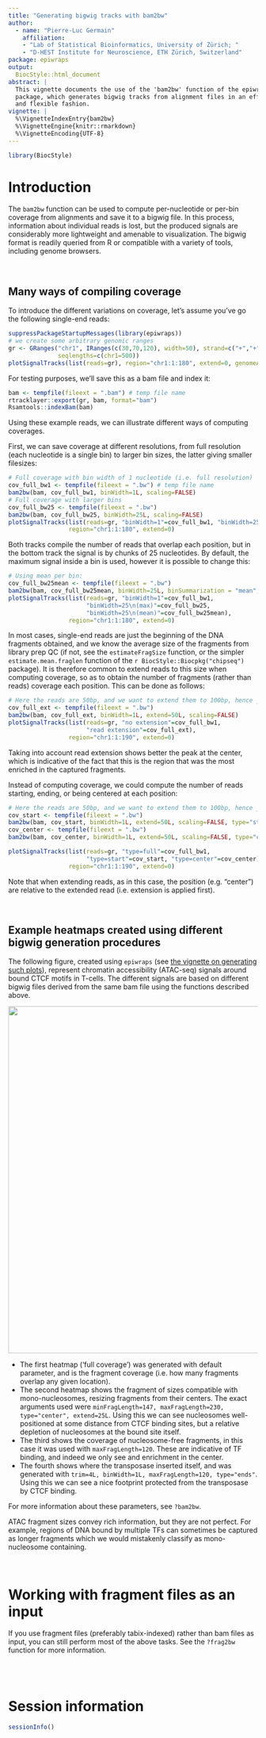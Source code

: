```yaml
---
title: "Generating bigwig tracks with bam2bw"
author: 
  - name: "Pierre-Luc Germain"
    affiliation:
    - "Lab of Statistical Bioinformatics, University of Zürich; "
    - "D-HEST Institute for Neuroscience, ETH Zürich, Switzerland"
package: epiwraps
output:
  BiocStyle::html_document
abstract: |
  This vignette documents the use of the 'bam2bw' function of the epiwraps 
  package, which generates bigwig tracks from alignment files in an efficient 
  and flexible fashion.
vignette: |
  %\VignetteIndexEntry{bam2bw}
  %\VignetteEngine{knitr::rmarkdown}
  %\VignetteEncoding{UTF-8}
---
```


```r
library(BiocStyle)
```

# Introduction

The `bam2bw` function can be used to compute per-nucleotide or per-bin coverage 
from alignments and save it to a bigwig file. In this process, information about
individual reads is lost, but the produced signals are considerably more 
lightweight and amenable to visualization. The bigwig format is readily queried
from R or compatible with a variety of tools, including genome browsers.

<br/>

## Many ways of compiling coverage

To introduce the different variations on coverage, let's assume you've go the 
following single-end reads:

```r
suppressPackageStartupMessages(library(epiwraps))
# we create some arbitrary genomic ranges
gr <- GRanges("chr1", IRanges(c(30,70,120), width=50), strand=c("+","+","-"),
              seqlengths=c(chr1=500))
plotSignalTracks(list(reads=gr), region="chr1:1:180", extend=0, genomeAxis=FALSE)
```

For testing purposes, we'll save this as a bam file and index it:

```r
bam <- tempfile(fileext = ".bam") # temp file name
rtracklayer::export(gr, bam, format="bam")
Rsamtools::indexBam(bam)
```

Using these example reads, we can illustrate different ways of computing coverages.

First, we can save coverage at different resolutions, from full resolution 
(each nucleotide is a single bin) to larger bin sizes, the latter giving smaller
filesizes:

```r
# Full coverage with bin width of 1 nucleotide (i.e. full resolution)
cov_full_bw1 <- tempfile(fileext = ".bw") # temp file name
bam2bw(bam, cov_full_bw1, binWidth=1L, scaling=FALSE)
# Full coverage with larger bins
cov_full_bw25 <- tempfile(fileext = ".bw")
bam2bw(bam, cov_full_bw25, binWidth=25L, scaling=FALSE)
plotSignalTracks(list(reads=gr, "binWidth=1"=cov_full_bw1, "binWidth=25"=cov_full_bw25),
                 region="chr1:1:180", extend=0)
```

Both tracks compile the number of reads that overlap each position, but in the 
bottom track the signal is by chunks of 25 nucleotides. By default, the maximum 
signal inside a bin is used, however it is possible to change this:

```r
# Using mean per bin:
cov_full_bw25mean <- tempfile(fileext = ".bw")
bam2bw(bam, cov_full_bw25mean, binWidth=25L, binSummarization = "mean", scaling=FALSE)
plotSignalTracks(list(reads=gr, "binWidth=1"=cov_full_bw1, 
                      "binWidth=25\n(max)"=cov_full_bw25,
                      "binWidth=25\n(mean)"=cov_full_bw25mean),
                 region="chr1:1:180", extend=0)
```

In most cases, single-end reads are just the beginning of the DNA fragments 
obtained, and we know the average size of the fragments from library prep QC 
(if not, see the `estimateFragSize` function, or the simpler `estimate.mean.fraglen` 
function of the `r BiocStyle::Biocpkg("chipseq")` package). It is therefore 
common to extend reads to this size when computing coverage, so as to obtain
the number of fragments (rather than reads) coverage each position. This can be
done as follows:

```r
# Here the reads are 50bp, and we want to extend them to 100bp, hence _by_ 50:
cov_full_ext <- tempfile(fileext = ".bw")
bam2bw(bam, cov_full_ext, binWidth=1L, extend=50L, scaling=FALSE)
plotSignalTracks(list(reads=gr, "no extension"=cov_full_bw1, 
                      "read extension"=cov_full_ext),
                 region="chr1:1:190", extend=0)

```

Taking into account read extension shows better the peak at the center, which is
indicative of the fact that this is the region that was the most enriched in
the captured fragments.

Instead of computing coverage, we could compute the number of reads starting, 
ending, or being centered at each position:

```r
# Here the reads are 50bp, and we want to extend them to 100bp, hence _by_ 50:
cov_start <- tempfile(fileext = ".bw")
bam2bw(bam, cov_start, binWidth=1L, extend=50L, scaling=FALSE, type="start")
cov_center <- tempfile(fileext = ".bw")
bam2bw(bam, cov_center, binWidth=1L, extend=50L, scaling=FALSE, type="center")

plotSignalTracks(list(reads=gr, "type=full"=cov_full_bw1, 
                      "type=start"=cov_start, "type=center"=cov_center),
                 region="chr1:1:190", extend=0)

```

Note that when extending reads, as in this case, the position (e.g. "center") are
relative to the extended read (i.e. extension is applied first).

<br/>

## Example heatmaps created using different bigwig generation procedures

The following figure, created using `epiwraps` (see 
<a href="multiRegionPlot.html">the vignette on generating such plots</a>), 
represent chromatin accessibility (ATAC-seq) signals around bound CTCF motifs 
in T-cells. The different signals are based on different bigwig files derived 
from the same bam file using the functions described above.

<img src="example_bigwigs_hm.png" width="700" />

* The first heatmap ('full coverage') was generated with default parameter, and
is the fragment coverage (i.e. how many fragments overlap any given location).
* The second heatmap shows the fragment of sizes compatible with mono-nucleosomes,
resizing fragments from their centers. The exact arguments used were 
`minFragLength=147, maxFragLength=230, type="center", extend=25L`.
Using this we can see nucleosomes well-positioned at some distance from CTCF 
binding sites, but a relative depletion of nucleosomes at the bound site itself.
* The third shows the coverage of nucleosome-free fragments, in this case it 
was used with `maxFragLength=120`. These are indicative of TF
binding, and indeed we only see and enrichment in the center.
* The fourth shows where the transposase inserted itself, and was 
generated with 
`trim=4L, binWidth=1L, maxFragLength=120, type="ends"`. Using this 
we can see a nice footprint protected from the transposase by CTCF binding.

For more information about these parameters, see `?bam2bw`.

ATAC fragment sizes convey rich information, but they are not perfect. For 
example, regions of DNA bound by multiple TFs can sometimes be captured as 
longer fragments which we would mistakenly classify as mono-nucleosome
containing.

<br/>

# Working with fragment files as an input

If you use fragment files (preferably tabix-indexed) rather than bam files as 
input, you can still perform most of the above tasks. See the `?frag2bw` 
function for more information.

<br/><br/>

# Session information {-}


```r
sessionInfo()
```

